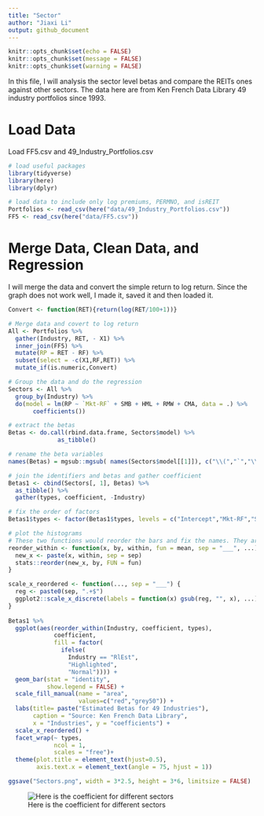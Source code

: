 ```yaml
---
title: "Sector"
author: "Jiaxi Li"
output: github_document
---
```


```r
knitr::opts_chunk$set(echo = FALSE)
knitr::opts_chunk$set(message = FALSE)
knitr::opts_chunk$set(warning = FALSE)
```

In this file, I will analysis the sector level betas and compare the REITs ones against other sectors. The data here are from Ken French Data Library 49 industry portfolios since 1993.

# Load Data

Load FF5.csv and 49_Industry_Portfolios.csv

```r
# load useful packages
library(tidyverse)
library(here)
library(dplyr)
```

```r
# load data to include only log premiums, PERMNO, and isREIT
Portfolios <- read_csv(here("data/49_Industry_Portfolios.csv"))
FF5 <- read_csv(here("data/FF5.csv"))
```

# Merge Data, Clean Data, and Regression

I will merge the data and convert the simple return to log return. Since the graph does not work well, I made it, saved it and then loaded it.

```r
Convert <- function(RET){return(log(RET/100+1))}

# Merge data and covert to log return
All <- Portfolios %>%
  gather(Industry, RET, - X1) %>%
  inner_join(FF5) %>%
  mutate(RP = RET - RF) %>%
  subset(select = -c(X1,RF,RET)) %>%
  mutate_if(is.numeric,Convert)

# Group the data and do the regression
Sectors <- All %>%
  group_by(Industry) %>%
  do(model = lm(RP ~ `Mkt-RF` + SMB + HML + RMW + CMA, data = .) %>%
       coefficients())

# extract the betas
Betas <- do.call(rbind.data.frame, Sectors$model) %>%
              as_tibble()

# rename the beta variables
names(Betas) = mgsub::mgsub( names(Sectors$model[[1]]), c("\\(","`","\\)"), c("","",""))

# join the identifiers and betas and gather coefficient
Betas1 <- cbind(Sectors[, 1], Betas) %>%
  as_tibble() %>%
  gather(types, coefficient, -Industry)

# fix the order of factors
Betas1$types <- factor(Betas1$types, levels = c("Intercept","Mkt-RF","SMB","HML","RMW","CMA"))

# plot the histograms
# These two functions would reorder the bars and fix the names. They are from https://github.com/dgrtwo/drlib/blob/master/R/reorder_within.R.
reorder_within <- function(x, by, within, fun = mean, sep = "___", ...) {
  new_x <- paste(x, within, sep = sep)
  stats::reorder(new_x, by, FUN = fun)
}

scale_x_reordered <- function(..., sep = "___") {
  reg <- paste0(sep, ".+$")
  ggplot2::scale_x_discrete(labels = function(x) gsub(reg, "", x), ...)
}
  
Betas1 %>%
  ggplot(aes(reorder_within(Industry, coefficient, types),
             coefficient,
             fill = factor(
               ifelse(
                 Industry == "RlEst",
                 "Highlighted",
                 "Normal")))) +
  geom_bar(stat = "identity",
           show.legend = FALSE) +
  scale_fill_manual(name = "area",
                    values=c("red","grey50")) +
  labs(title= paste("Estimated Betas for 49 Industries"),
       caption = "Source: Ken French Data Library",
       x = "Industries", y = "coefficients") +
  scale_x_reordered() +
  facet_wrap(~ types,
             ncol = 1,
             scales = "free")+
  theme(plot.title = element_text(hjust=0.5),
        axis.text.x = element_text(angle = 75, hjust = 1))

ggsave("Sectors.png", width = 3*2.5, height = 3*6, limitsize = FALSE)
```

![Here is the coefficient for different sectors](Sectors.png)

